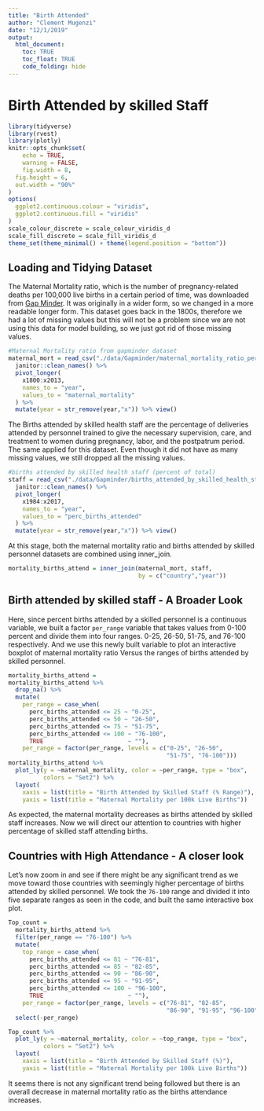 ```yaml
---
title: "Birth Attended"
author: "Clement Mugenzi"
date: "12/1/2019"
output: 
  html_document:
    toc: TRUE
    toc_float: TRUE
    code_folding: hide
---
```


# Birth Attended by skilled Staff

```r
library(tidyverse)
library(rvest)
library(plotly)
knitr::opts_chunk$set(
	echo = TRUE,
	warning = FALSE,
	fig.width = 8, 
  fig.height = 6,
  out.width = "90%"
)
options(
  ggplot2.continuous.colour = "viridis",
  ggplot2.continuous.fill = "viridis"
)
scale_colour_discrete = scale_colour_viridis_d
scale_fill_discrete = scale_fill_viridis_d
theme_set(theme_minimal() + theme(legend.position = "bottom"))
```

## Loading and Tidying Dataset

The Maternal Mortality ratio, which is the number of pregnancy-related deaths per 100,000 live births in a certain period of time, was downloaded from [Gap Minder](https://www.gapminder.org/data/). It was originally in a wider form, so we changed in a more readable longer form. This dataset goes back in the 1800s, therefore we had a lot of missing values but this will not be a problem since we are not using this data for model building, so we just got rid of those missing values.

```r
#Maternal Mortality ratio from gapminder dataset
maternal_mort = read_csv("./data/Gapminder/maternal_mortality_ratio_per_100000_live_births.csv") %>% 
  janitor::clean_names() %>% 
  pivot_longer(
    x1800:x2013,
    names_to = "year",
    values_to = "maternal_mortality"
  ) %>% 
  mutate(year = str_remove(year,"x")) %>% view()
```

The Births attended by skilled health staff are the percentage of deliveries attended by personnel trained to give the necessary supervision, care, and treatment to women during pregnancy, labor, and the postpatrum period. The same applied for this dataset. Even though it did not have as many missing values, we still dropped all the missing values.

```r
#births attended by skilled health staff (percent of total)
staff = read_csv("./data/Gapminder/births_attended_by_skilled_health_staff_percent_of_total.csv")  %>% 
  janitor::clean_names() %>% 
  pivot_longer(
    x1984:x2017,
    names_to = "year",
    values_to = "perc_births_attended"
  ) %>% 
  mutate(year = str_remove(year,"x")) %>% view()
```

At this stage, both the maternal mortality ratio and births attended by skilled personnel datasets are combined using inner_join.

```r
mortality_births_attend = inner_join(maternal_mort, staff, 
                                     by = c("country","year"))
```

## Birth attended by skilled staff - A Broader Look

Here, since percent births attended by a skilled personnel is a continuous variable, we built a factor `per_range` variable that takes values from 0-100 percent and divide them into four ranges. 0-25, 26-50, 51-75, and 76-100 respectively. And we use this newly built variable to plot an interactive boxplot of maternal mortality ratio Versus the ranges of births attended by skilled personnel.

```r
mortality_births_attend = 
mortality_births_attend %>% 
  drop_na() %>% 
  mutate(
    per_range = case_when(
      perc_births_attended <= 25 ~ "0-25",
      perc_births_attended <= 50 ~ "26-50",
      perc_births_attended <= 75 ~ "51-75",
      perc_births_attended <= 100 ~ "76-100",
      TRUE                        ~ ""),
    per_range = factor(per_range, levels = c("0-25", "26-50", 
                                             "51-75", "76-100")))
mortality_births_attend %>% 
  plot_ly(y = ~maternal_mortality, color = ~per_range, type = "box",
          colors = "Set2") %>% 
  layout(
    xaxis = list(title = "Birth Attended by Skilled Staff (% Range)"),
    yaxis = list(title = "Maternal Mortality per 100k Live Births"))
```

As expected, the maternal mortality decreases as births attended by skilled staff increases. Now we will direct our attention to countries with higher percentage of skilled staff attending births. 

## Countries with High Attendance - A closer look

Let's now zoom in and see if there might be any significant trend as we move toward those countries with seemingly higher percentage of births attended by skilled personnel. We took the `76-100` range and divided it into five separate ranges as seen in the code, and built the same interactive box plot.

```r
Top_count =
  mortality_births_attend %>% 
  filter(per_range == "76-100") %>%
  mutate(
    top_range = case_when(
      perc_births_attended <= 81 ~ "76-81",
      perc_births_attended <= 85 ~ "82-85",
      perc_births_attended <= 90 ~ "86-90",
      perc_births_attended <= 95 ~ "91-95",
      perc_births_attended <= 100 ~ "96-100",
      TRUE                        ~ ""),
    per_range = factor(per_range, levels = c("76-81", "82-85", 
                                             "86-90", "91-95", "96-100"))) %>% 
  select(-per_range)

Top_count %>%
  plot_ly(y = ~maternal_mortality, color = ~top_range, type = "box",
          colors = "Set2") %>% 
  layout(
    xaxis = list(title = "Birth Attended by Skilled Staff (%)"),
    yaxis = list(title = "Maternal Mortality per 100k Live Births"))
```

It seems there is not any significant trend being followed but there is an overall decrease in maternal mortality ratio as the births attendance increases.




